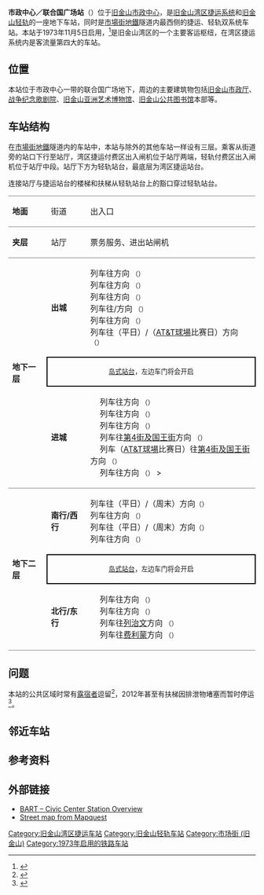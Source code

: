 {{NoteTA
|G1=USState
|G2=Railway
|1=zh-hans:鲍威尔; zh-hk:跑華; zh-tw:鮑威爾
|2=zh-hans:奥克兰;zh-tw:奧克蘭;zh-hk:屋崙
}}
{{Infobox Station
|BoxWidth = 24em
|Title = 市政中心／联合国广场站
|SubTitle = 
|EngTitle = 
|EngSubTitle = Civic Center/UN Plaza
|StationSymbol = 
|linecolour = #E11A57
|linecolour2 = #2AABE2
|linecolour3 = #FDF057
|linecolour4 = #4FB848
|linecolour5 = #FAA634
|linecolour6 = #569BBE
|linecolour7 = #92278F
|linecolour8 = #008752
|linecolour9 = #00539B
|linecolour10 = #FFCC00
|linecolour11 = #D31245
|linecolour12 = #F0E68C
|ImageName = BART train at Civic Center station, May 2018.jpg
|ImageSize = 290px
|ImageCaption = 2018年5月，停靠在市政中心站的捷運列車。
|ImagePadding = 0
|Code = 湾区捷运：CC<ref>{{cite web|url=http://www.bart.gov/sites/default/files/docs/Station_Names.xls|title=Station name abbreviations|work=[[BART|BART]]|access-date=2016-10-17|archive-date=2016-10-20|archive-url=https://web.archive.org/web/20161020110528/http://www.bart.gov/sites/default/files/docs/Station_Names.xls|dead-url=no}}</ref>
|Operator = [[舊金山灣區捷運|舊金山灣區捷運]]、[[旧金山轻轨|旧金山轻轨]]
|Line = [[舊金山灣區捷運|舊金山灣區捷運（BART）]]：<br />{{BART lines|Yellow|c}}<br />{{BART lines|Green|c}}<br />{{BART lines|Red|c}}<br />{{BART lines|Blue|c}}<br />[[舊金山輕軌|舊金山輕軌（MUNI Metro）]]：<br />{{MUNI legend|J}}{{MUNI legend|K}}{{MUNI legend|L}}{{MUNI legend|M}}{{MUNI legend|N}}{{MUNI legend|S}}{{MUNI legend|T}}
|Place = [[旧金山|旧金山]][[市场街_(旧金山)|市场街]]1150号
|Coord = {{coord|37.779861|-122.413498|region:US_type:railwaystation|display=inline,title}}
|ExitNumber = 
|connection = {{MUNI legend|F}}
|Elevation = 
|Interchange = 
|RouteType = Metro
|MTShowHeader = show
|MTSystem = [[舊金山灣區捷運|舊金山灣區捷運]]
|MTType = 地下站
|MTConcourseType = 
|MTPlatformType = [[島式月台|島式月台]]
|MTExitNum = 
|MTdaily ridership = 20342人次（工作日，2013年）<ref>{{cite web| url=http://www.bart.gov/docs/FY%20Avg%20Wkdy%20Exits%20by%20Station.xlsx| title=BART Fiscal Year Weekday Average Exits| website=Bay Area Rapid Transit (BART)| accessdate=13 November 2013| archiveurl=https://web.archive.org/web/20130922110508/http://www.bart.gov/docs/FY%20Avg%20Wkdy%20Exits%20by%20Station.xlsx| archivedate=22 September 2013}}</ref>
|MTTime First = 
|MTTime First WD = 
|MTTime Last WD = 
|MTTime First WE = 
|MTTime Last WE = 
|MTTime Last = 
|MTColour = 
|MTStartDate = 1973年11月5日
|RouteType2 = Metro
|MTSystem2 = [[旧金山轻轨|旧金山轻轨]]
|MTType2 = 地下站
|MTConcourseType2 = 
|MTPlatformType2 = [[島式月台|島式月台]]
|MTExitNum2 = 
|MTdaily ridership2 = 
|MTTime First2 = 
|MTTime Last2 = 
|MTColour2 = 
|MTStartDate2 = 1980年2月
}}
'''市政中心／联合国广场站'''（{{lang-en|Civic Center/UN Plaza station}}）位于[[旧金山|旧金山]][[市政中心_(旧金山)|市政中心]]，是[[旧金山湾区捷运系统|旧金山湾区捷运系统]]和[[旧金山轻轨|旧金山轻轨]]的一座地下车站，同时是[[市場街地鐵|市場街地鐵]]隧道内最西侧的捷运、轻轨双系统车站。本站于1973年11月5日启用，<ref name="hist">{{cite web| url=http://www.bart.gov/docs/BARThistory.pdf| title=BART History| website=BART.gov| year=2010| accessdate=12 July 2010| archiveurl=https://web.archive.org/web/20131013054420/http://www.bart.gov/docs/BARThistory.pdf| archivedate=13 October 2013}}</ref>是旧金山湾区的一个主要客运枢纽，在湾区捷运系统内是客流量第四大的车站。

== 位置 ==
本站位于市政中心一带的联合国广场地下，周边的主要建筑物包括[[旧金山市政厅|旧金山市政厅]]、[[战争纪念歌剧院|战争纪念歌剧院]]、[[旧金山亚洲艺术博物馆|旧金山亚洲艺术博物馆]]、[[旧金山公共图书馆|旧金山公共图书馆]]本部等。

== 车站结构 ==
在[[市場街地鐵|市場街地鐵]]隧道内的车站中，本站与除{{站|凡内斯}}外的其他车站一样设有三层。乘客从街道旁的站口下行至站厅，湾区捷运付费区出入闸机位于站厅两端，轻轨付费区出入闸机位于站厅中段。站厅下方为轻轨站台，最底层为湾区捷运站台。

连接站厅与捷运站台的楼梯和扶梯从轻轨站台上的豁口穿过轻轨站台。
{|cellspacing=0 cellpadding=3
|-
|style="border-top:solid 1px gray;border-bottom:solid 1px gray;" valign=top width=75|'''地面'''
|style="border-top:solid 1px gray;border-bottom:solid 1px gray;" valign=top width=75|街道
|style="border-top:solid 1px gray;border-bottom:solid 1px gray;" valign=top width=400|出入口
|-
|style="border-bottom:solid 1px gray;" valign=top|'''夹层'''
|style="border-bottom:solid 1px gray;" valign=top|站厅
|style="border-bottom:solid 1px gray;" valign=top|票务服务、进出站闸机
|-
|style="border-bottom:solid 1px gray;" rowspan=3 valign=top|'''地下一层'''
|'''出城''' 
|{{arrow|L}} {{MUNI icon|J|showtext=yes}}列车往{{站|巴尔波亚公园}}方向 <small>（{{站|凡内斯}}）</small><br>{{arrow|L}} {{MUNI icon|K|showtext=yes}}列车往{{站|巴尔波亚公园}}方向 <small>（{{站|凡内斯}}）</small><br>{{arrow|L}} {{MUNI icon|L|showtext=yes}}列车往{{站|第46大道与瓦乌纳}}方向 <small>（{{站|凡内斯}}）</small><br>{{arrow|L}} {{MUNI icon|M|showtext=yes}}列车往{{站|圣荷西与日内瓦}}/{{站|巴尔波亚公园}}方向 <small>（{{站|凡内斯}}）</small><br>{{arrow|L}} {{MUNI icon|N|showtext=yes}}列车往{{站|朱达与海滩}}方向 <small>（{{站|凡内斯}}）</small><br>{{arrow|L}} {{MUNI icon|S|showtext=yes}}列车往{{站|卡斯楚街}}（平日）/{{站|西隧道口}}（[[AT&T球場|AT&T球場]]比赛日）方向 <small>（{{站|凡内斯}}）</small>
|-
|style="border-right:solid 2px black;border-left:solid 2px black;border-top:solid 2px black;border-bottom:solid 2px black;" colspan=2|<center><small>[[岛式站台|岛式站台]]，左边车门将会开启</small></center>
|-
|style="border-bottom:solid 1px gray;" |'''进城''' 
|style="border-bottom:solid 1px gray;" |<span style="color:white;">→</span> {{MUNI icon|J|showtext=yes}}列车往{{站|内河码头}}方向 <small>（{{站|跑華街}}）</small> {{arrow|R}} <br><span style="color:white;">→</span> {{MUNI icon|L|showtext=yes}}列车往{{站|内河码头}}方向 <small>（{{站|跑華街}}）</small> {{arrow|R}} <br><span style="color:white;">→</span> {{MUNI icon|M|showtext=yes}}列车往{{站|内河码头}}方向 <small>（{{站|跑華街}}）</small> {{arrow|R}} <br><span style="color:white;">→</span> {{MUNI icon|N|showtext=yes}}列车往[[舊金山第4街及國王街站|第4街及国王街]]方向 <small>（{{站|跑華街}}）</small> {{arrow|R}} <br><span style="color:white;">→</span> {{MUNI icon|S|showtext=yes}}列车（[[AT&T球場|AT&T球場]]比赛日）往[[舊金山第4街及國王街站|第4街及国王街]]方向 <small>（{{站|跑華街}}）</small> {{arrow|R}} <br><span style="color:white;">→</span> {{MUNI icon|T|showtext=yes}}列车往{{站|森尼戴尔}}方向 <small>（{{站|跑華街}}）</small> {{arrow|R}} >
|-
|style="border-bottom:solid 1px gray;" rowspan=3 valign=top|'''地下二层'''
|'''南行/西行''' 
|{{arrow|L}} {{BART lines|Yellow|c}}列车往{{站|旧金山国际机场}}（平日）/{{站|密尔布瑞}}（周末）方向<small>（{{站|第16街米慎}}）</small><br>{{arrow|L}} {{BART lines|Blue|c}}列车往{{站|戴利城}}方向 <small>（{{站|第16街米慎}}）</small><br>{{arrow|L}} {{BART lines|Red|c}}列车往{{站|密尔布瑞}}（平日）/{{站|戴利城}}（周末）方向<small>（{{站|第16街米慎}}）</small><br>{{arrow|L}} {{BART lines|Green|c}}列车往{{站|戴利城}}方向 <small>（{{站|第16街米慎}}）</small>
|-
|style="border-right:solid 2px black;border-left:solid 2px black;border-top:solid 2px black;border-bottom:solid 2px black;" colspan=2|<center><small>[[岛式站台|岛式站台]]，左边车门将会开启</small></center>
|-
|style="border-bottom:solid 1px gray;"|'''北行/东行''' 
|style="border-bottom:solid 1px gray;"|<span style="color:white;">→</span> {{BART lines|yellow|c}}列车往{{站|匹兹堡/湾角}}方向 <small>（{{站|鲍威尔街}}）</small> {{arrow|R}} <br><span style="color:white;">→</span> {{BART lines|blue|c}}列车往{{站|都柏林/普莱森顿}}方向 <small>（{{站|鲍威尔街}}）</small> {{arrow|R}} <br><span style="color:white;">→</span> {{BART lines|Red|c}}列车往[[列治文站_(加利福尼亞州)|列治文]]方向 <small>（{{站|鲍威尔街}}）</small> {{arrow|R}} <br><span style="color:white;">→</span> {{BART lines|Green|c}}列车往[[费利蒙站_(湾区捷运)|费利蒙]]方向 <small>（{{站|鲍威尔街}}）</small> {{arrow|R}} 
|}

== 问题 ==
本站的公共区域时常有[[露宿者|露宿者]]逗留<ref>{{cite news|last=Knight|first=Heather|url=http://www.sfgate.com/bayarea/article/Crackdown-on-homeless-in-BART-stations-heating-up-5724360.php|title=Crackdown on homeless in BART stations heating up|publisher=SFGate|date=2014-08-31|accessdate=2016-10-16|archive-date=2020-11-12|archive-url=https://web.archive.org/web/20201112015559/https://www.sfgate.com/bayarea/article/Crackdown-on-homeless-in-BART-stations-heating-up-5724360.php|dead-url=no}}</ref>，2012年甚至有扶梯因排泄物堵塞而暂时停运<ref>{{cite news|last=Matier|first=Phil|url=http://sanfrancisco.cbslocal.com/2012/07/26/phil-matier-human-waste-plagues-bart-escalators/|title=Human Waste Plagues BART Escalators|publisher=CBS San Francisco|date=2012-07-26|accessdate=2016-10-16|archive-date=2021-02-11|archive-url=https://web.archive.org/web/20210211025402/https://sanfrancisco.cbslocal.com/2012/07/26/phil-matier-human-waste-plagues-bart-escalators/|dead-url=no}}</ref>。

== 邻近车站 ==
{{s-rail-start}}
{{s-rail|title=BART}}
{{s-line|system=BART|line=Red|previous=跑華街|next=第16街米慎}}
{{s-line|system=BART|line=Blue|previous=跑華街|next=第16街米慎}}
{{s-line|system=BART|line=Yellow|previous=跑華街|next=第16街米慎}}
{{s-line|system=BART|line=Green|previous=跑華街|next=第16街米慎}}
{{s-rail|title=MUNI}}
{{s-line|system=MUNI|line=K|previous=跑華街|oneway1=true|next=凡内斯|rows2=2}}
{{s-line|system=MUNI|line=J|previous=跑華街|rows1=3|hide2=true}}
{{s-line|system=MUNI|line=L|next=凡内斯|hide1=true}}
{{s-line|system=MUNI|line=M|next=凡内斯|hide1=true}}
{{s-line|system=MUNI|line=N|previous=跑華街|next=凡内斯}}
{{s-line|system=MUNI|line=S|previous=跑華街|next=凡内斯}}
{{s-line|system=MUNI|line=T|previous=跑華街|next=凡内斯|oneway2=true}}
{{end box}}

== 参考资料 ==
{{reflist}}
{{commonscat|Civic Center / UN Plaza Station}}

== 外部链接 ==
*[http://www.bart.gov/stations/civc/index.aspx BART – Civic Center Station Overview] {{Wayback|url=http://www.bart.gov/stations/civc/index.aspx |date=20131105080551 }}
*[http://www.mapquest.com/maps/map.adp?latlongtype=decimal&latitude=37.779&longitude=-122.414&zoom=8 Street map from Mapquest]

{{旧金山湾区捷运车站列表|Yellow}}
{{旧金山湾区捷运车站列表|Green}}
{{旧金山湾区捷运车站列表|Red}}
{{旧金山湾区捷运车站列表|Blue}}
{{旧金山轻轨车站列表|J}}
{{旧金山轻轨车站列表|K}}
{{旧金山轻轨车站列表|L}}
{{旧金山轻轨车站列表|M}}
{{旧金山轻轨车站列表|N}}<!--
{{旧金山轻轨车站列表|S}}-->
{{旧金山轻轨车站列表|T}}
{{旧金山湾区捷运}}
{{Muni}}

[[Category:旧金山湾区捷运车站|Category:旧金山湾区捷运车站]]
[[Category:旧金山轻轨车站|Category:旧金山轻轨车站]]
[[Category:市场街_(旧金山)|Category:市场街 (旧金山)]]
[[Category:1973年启用的铁路车站|Category:1973年启用的铁路车站]]